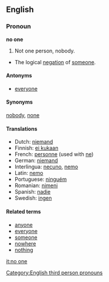 ==English==
=== Pronoun ===

'''no one'''

#Not one person, nobody.
*The logical [[negation]] of [[someone]].

==== Antonyms ====
*[[everyone]]

==== Synonyms ====
[[nobody]], [[none]]

==== Translations ====
*Dutch: [[niemand]]
*Finnish: [[ei kukaan]]
*French: [[personne]] (used with [[ne]])
*German: [[niemand]]
*Interlingua: [[necuno]], [[nemo]]
*Latin: [[nemo]]
*Portuguese: [[ninguém]]
*Romanian: [[nimeni]]
*Spanish: [[nadie]]
*Swedish: [[ingen]]

====Related terms====
*[[anyone]]
*[[everyone]]
*[[someone]]
*[[nowhere]]
*[[nothing]]

[[Category:English third person pronouns]]

[[it:no one]]